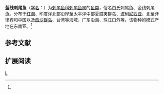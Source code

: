 {{Speciesbox 
| genus = Acanthurus
| species = bleekeri
| authority = Günther, 1861<ref name='id8144'>{{cite web| url =http://www.bioinfo.cn/db05/BjdwSpecies.php?action=view&id=8144| title =蓝线刺尾鱼| work =中国动物物种编目数据库| publisher =中国科学院微生物研究所| author =中国科学院动物研究所| accessdate =2009-04-16| deadurl =yes| archiveurl =https://web.archive.org/web/20160305091637/http://www.bioinfo.cn/db05/BjdwSpecies.php?action=view&id=8144| archivedate =2016-03-05}}</ref>
}}

'''蓝线刺尾鱼'''（[[学名|学名]]：{{lang|la|''Acanthurus bleekeri''}}）为[[刺尾鱼科|刺尾鱼科]][[刺尾鱼属|刺尾鱼属]]的[[鱼类|鱼类]]，俗名白氏刺尾鱼、金线刺尾鱼。分布于[[红海|红海]]、印度洋北部沿岸至太平洋中部夏威夷群岛、[[波利尼西亚|波利尼西亚]]、北至菲律宾和中国以及[[西沙群岛|西沙群岛]]、台湾等海域、广东沿海、珠江口外等。该物种的模式产地在东南亚。<ref name='id8144'/>

== 参考文献 ==
{{reflist}}

== 扩展阅读 ==
{{refbegin}}
{{wikispecies-inline|Acanthurus bleekeri|蓝线刺尾鱼}}
{{refend}}

[[Category:刺尾鱼属|L]]


{{鲈形目小作品}}